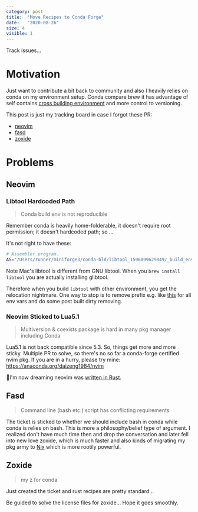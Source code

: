 ```yaml
---
category: post
title:  "Move Recipes to Conda Forge"
date:   "2020-08-26"
size: 4
visible: 1
---
```


Track issues...

# Motivation
Just want to contribute a bit back to community and also I heavily relies on conda on my environment setup. Conda compare brew it has advantage of self contains [cross building environment](./2018-11-18-conda-everything) and more control to versioning.

This post is just my tracking board in case I forgot these PR:

* [neovim](https://github.com/conda-forge/staged-recipes/pull/12493)
* [fasd](https://github.com/conda-forge/staged-recipes/pull/12584)
* [zoxide](https://github.com/conda-forge/staged-recipes/pull/13682)


# Problems
## Neovim
### Libtool Hardcoded Path
> Conda build env is not reproducible

Remember conda is heavily home-folderable, it doesn't require root permission; it doesn't hardcoded path; so ...

It's not right to have these:
```sh
# Assembler program.
AS="/Users/runner/miniforge3/conda-bld/libtool_1596899629849/_build_env/bin/x86_64-apple-darwin13.4.0-as"
```
Note Mac's libtool is different from GNU libtool. When you `brew install libtool` you are actually installing glibtool.

Therefore when you build `libtool` with other environment, you get the relocation nightmare. One way to stop is to remove prefix e.g. like [this](https://github.com/conda-forge/libtool-feedstock/pull/22) for all env vars and do some post built dirty removing.

### Neovim Sticked to Lua5.1
> Multiversion & coexists package is hard in many pkg manager including Conda

Lua5.1 is not back compatible since 5.3. So, things get more and more sticky. Multiple PR to solve, so there's no so far a conda-forge certified nvim pkg. If you are in a hurry, please try mine: https://anaconda.org/daizeng1984/nvim

🥴I'm now dreaming neovim was [written in Rust](https://github.com/neovim/neovim/issues/8669).

## Fasd
> Command line (bash etc.) script has conflicting requirements

The ticket is sticked to whether we should include bash in conda while conda is relies on bash. This is more a philosophy/belief type of argument. I realized don't have much time then and drop the conversation and later fell into new love zoxide, which is much faster and also kinds of migrating my pkg army to [Nix](./2020-10-24-nix-power) which is more rootily powerful.

## Zoxide
> my z for conda

Just created the ticket and rust recipes are pretty standard...

Be guided to solve the license files for zoxide... Hope it goes smoothly.


<!-- xcape -->
<!-- sdkman -->
